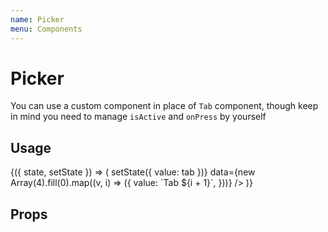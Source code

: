 ```yaml
---
name: Picker
menu: Components
---
```




# Picker

You can use a custom component in place of `Tab` component, though keep in mind you need to manage `isActive` and `onPress` by yourself

## Usage

<Playground>
  <State initial={{ value: 'Tab 1' }}>
    {({ state, setState }) => (
      <Picker
        value={state.value}
        onValueChange={tab => setState({ value: tab })}
        data={new Array(4).fill(0).map((v, i) => ({
          value: `Tab ${i + 1}`,
        }))}
      />
    )}
  </State>
</Playground>

## Props

<Props of={Picker} />
